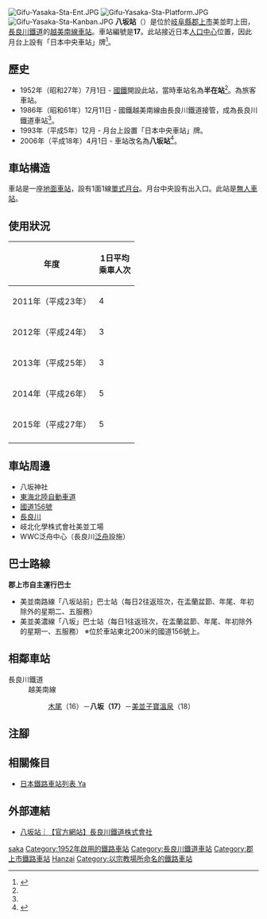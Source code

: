 {{NoteTA
|T=zh-hans:八坂站 (岐阜县);zh-hk:八坂站 (岐阜縣);zh-tw:八坂車站 (岐阜縣);
|1=zh-hans:八坂站;zh-hk:八坂站;zh-tw:八坂車站;
}}
{{Infobox station
|公司色 = blue
|站名 = 八坂*
|圖片 = Gifu-Yasaka-Sta.JPG
|圖片說明 = 月台（2018年5月）
|日文原名 = 八坂
|平假名 = やさか
|羅馬拼音 = Yasaka
|副站名 = 
|電報略號 = サカ
|所在地 = {{JPN}}[[岐阜縣|岐阜縣]][[郡上市|郡上市]]美並町上田
|座標 = {{coord|35|37|12.80|N|136|56|42.01|E|type:railwaystation_region:JP-24|display=inline,title}}
|車站構造 = [[地面車站|地面車站]]
|月台配置 = 1面1線
|啟用年月日 = 1952年（昭和27年）7月1日<ref name="sone26">{{Cite book|author={{Translink|ja|曽根悟|曾根悟}}（監修）|title=週刊 歴史でめぐる鉄道全路線 公営鉄道・私鉄|editor=朝日新聞出版分冊百科編集部（編集）|publisher={{Translink|ja|朝日新聞出版}}|series=週刊朝日百科|volume=26号 長良川鉄道・明知鉄道・樽見鉄道・三岐鉄道・伊勢鉄道|date=2011-09-18|page=10-11|language=ja}}</ref>
|廢站年月日 = 
|乘客人數 = 5
|上下車人次 = 
|統計年度 = 2015
|轉車 = 
|全寬備註 = [[無人車站|無人車站]]<br>* 在2006年前，此站曾名為半家站。
|adjacent = {{Adjacent stations|system=長良川鐵道|line=越美南線|left=木尾|right=美並子寶溫泉|note-left=16<br>2.1km|note-mid=17<br>距離[[美濃太田站|美濃太田]]29.4km|note-right=18<br>1.2km}}
}}
[[File:Gifu-Yasaka-Sta-Ent.JPG|thumb]]
[[File:Gifu-Yasaka-Sta-Platform.JPG|thumb]]
[[File:Gifu-Yasaka-Sta-Kanban.JPG|thumb]]
'''八坂站'''（{{jpn|j=八坂駅|hg=やさかえき|rm=Yasaka eki|f=y}}）是位於[[岐阜縣|岐阜縣]][[郡上市|郡上市]]美並町上田，[[長良川鐵道|長良川鐵道]]的[[越美南線|越美南線]][[鐵路車站|車站]]。車站編號是'''17'''。此站接近日本[[人口中心|人口中心]]位置，因此月台上設有「日本中央車站」牌<ref name="交通1993">{{Cite news |title=わが駅は“日本の中心” 半在駅にPR看板 |newspaper={{Translink|ja|交通新聞}} |publisher=交通新聞社 |date=1993-12-10 |page=3 |language=ja}}</ref>。

==歷史==
* 1952年（昭和27年）7月1日 - [[日本國有鐵道|國鐵]]開設此站，當時車站名為'''半在站'''<ref name="sone26"/>。為旅客車站。 
* 1986年（昭和61年）12月11日 - 國鐵越美南線由長良川鐵道接管，成為長良川鐵道車站<ref name="sone26"/>。
* 1993年（平成5年）12月 - 月台上設置「日本中央車站」牌{{R|交通1993}}。
* 2006年（平成18年）4月1日 - 車站改名為'''八坂站'''<ref>{{Cite news |title=関 中濃西高前→関下有知 郡上 半在→八坂 2駅の名称変更 来月から 長良川鉄道 |newspaper=[[中日新聞|中日新聞]] |publisher=[[中日新聞社|中日新聞社]] |page=26（中農版） |date=2006-03-14|language=ja}}</ref>。
== 車站構造 ==
車站是一座[[地面車站|地面車站]]，設有1面1線[[單式月台|單式月台]]。月台中央設有出入口。此站是[[無人車站|無人車站]]。

== 使用狀況 ==
{| class="wikitable"  style="text-align:right;"
|-
!rowspan="1"|年度
!colspan="2"|1日平均<br>乘車人次
|-
|2011年（平成23年） ||4
|-
|2012年（平成24年） ||3
|-
|2013年（平成25年） ||3
|-
|2014年（平成26年） ||5
|-
|2015年（平成27年） ||5
|-
|}

==車站周邊==
*八坂神社
*[[東海北陸自動車道|東海北陸自動車道]]
*[[國道156號|國道156號]]
*[[長良川|長良川]]
*岐北化學株式會社美並工場
*WWC泛舟中心（長良川[[泛舟|泛舟]]設施）

== 巴士路線 ==
'''郡上市自主運行巴士'''
*美並南路線「八坂站前」巴士站（每日2往返班次，在盂蘭盆節、年尾、年初除外的星期二、五服務）
*美並美濃線「八坂」巴士站（每日1往返班次，在盂蘭盆節、年尾、年初除外的星期一、五服務） ※位於車站東北200米的國道156號上。

== 相鄰車站 ==
; 長良川鐵道
: 越美南線
:: [[木尾站|木尾]]（16）－'''八坂（17）'''－[[美並子寶溫泉站|美並子寶溫泉]]（18）
== 注腳 ==
{{Reflist}}
== 相關條目 ==
* [[日本鐵路車站列表_Ya|日本鐵路車站列表 Ya]]
== 外部連結 ==
* [http://www.nagatetsu.co.jp/route/yasaka/ 八坂站｜【官方網站】長良川鐵道株式會社] {{Wayback|url=http://www.nagatetsu.co.jp/route/yasaka/ |date=20200719230724 }}{{ja icon}}
{{越美南線}}
{{DEFAULTSORT:Yasaka}}
[[Category:日本鐵路車站_Ya|saka]]
[[Category:1952年啟用的鐵路車站|Category:1952年啟用的鐵路車站]]
[[Category:長良川鐵道車站|Category:長良川鐵道車站]]
[[Category:郡上市鐵路車站|Category:郡上市鐵路車站]]
[[Category:日本國有鐵道廢站|Hanzai]]
[[Category:以宗教場所命名的鐵路車站|Category:以宗教場所命名的鐵路車站]]